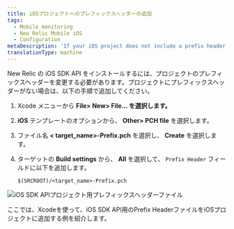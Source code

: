 ```yaml
---
title: iOSプロジェクトへのプレフィックスヘッダーの追加
tags:
  - Mobile monitoring
  - New Relic Mobile iOS
  - Configuration
metaDescription: 'If your iOS project does not include a prefix header, follow these steps to add one with the iOS SDK API.'
translationType: machine
---
```



New Relic の iOS SDK API をインストールするには、プロジェクトのプレフィックスヘッダーを変更する必要があります。プロジェクトにプレフィックスヘッダーがない場合は、以下の手順で追加してください。

1. Xcode メニューから **File> New> File... を選択します。**

2. **iOS** テンプレートのオプションから、 **Other> PCH file** を選択します。

3. ファイル名 **&lt; target_name>-Prefix.pch** を選択し、 **Create** を選択します。

4. ターゲットの **Build settings** から、 **All** を選択して、 `Prefix Header` フィールドに以下を追加します。

   ```
   $(SRCROOT)/<target_name>-Prefix.pch
   ```

<img
  src={screenIosSdkApiPrefixHeader}
  title="iOS SDK APIプロジェクト用プレフィックスヘッダーファイル"
  alt="iOS SDK APIプロジェクト用プレフィックスヘッダーファイル"
/>

<figcaption>
  ここでは、Xcodeを使って、iOS SDK API用のPrefix HeaderファイルをiOSプロジェクトに追加する例を紹介します。
</figcaption>
